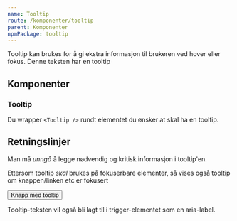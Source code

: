 ```yaml
---
name: Tooltip
route: /komponenter/tooltip
parent: Komponenter
npmPackage: tooltip
---
```



<PageHeader>
  Tooltip kan brukes for å gi ekstra informasjon til brukeren ved hover eller
  fokus.
</PageHeader>

<Playground>
  <Tooltip content="Her er tooltipen" placement="top">
    Denne teksten har en tooltip
  </Tooltip>
</Playground>

## Komponenter

### Tooltip

<ImportStatement imports="Tooltip" />

<Props of={Tooltip} />

Du wrapper `<Tooltip />` rundt elementet du ønsker at skal ha en tooltip.

## Retningslinjer

Man må _unngå_ å legge nødvendig og kritisk informasjon i tooltip'en.

Ettersom tooltip _skal_ brukes på fokuserbare elementer, så vises også tooltip om knappen/linken etc er fokusert

<Playground>
  <Tooltip content="Tooltip til knappen" placement="top">
    <Button variant="primary">Knapp med tooltip</Button>
  </Tooltip>
</Playground>

Tooltip-teksten vil også bli lagt til i trigger-elementet som en aria-label.
